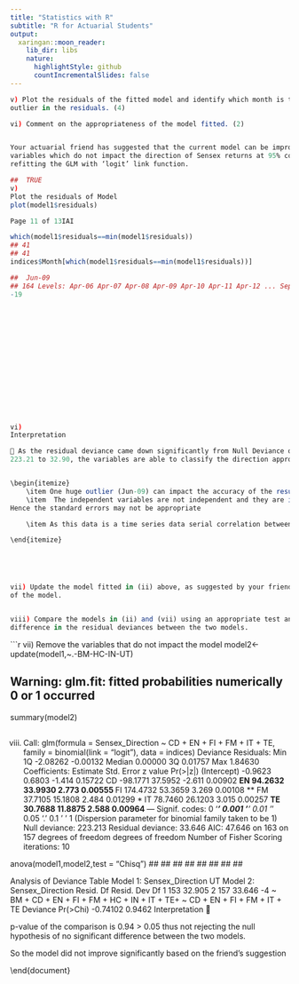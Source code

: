```yaml
---
title: "Statistics with R"
subtitle: "R for Actuarial Students"
output:
  xaringan::moon_reader:
    lib_dir: libs
    nature:
      highlightStyle: github
      countIncrementalSlides: false
---
```




```r
v) Plot the residuals of the fitted model and identify which month is the most significant
outlier in the residuals. (4)

vi) Comment on the appropriateness of the model fitted. (2)


Your actuarial friend has suggested that the current model can be improved by removing the
variables which do not impact the direction of Sensex returns at 95% confidence level and
refitting the GLM with ‘logit’ link function.

```


```r
##  TRUE
v)
Plot the residuals of Model
plot(model1$residuals)

Page 11 of 13IAI

which(model1$residuals==min(model1$residuals))
## 41
## 41
indices$Month[which(model1$residuals==min(model1$residuals))]

##  Jun-09
## 164 Levels: Apr-06 Apr-07 Apr-08 Apr-09 Apr-10 Apr-11 Apr-12 ... Sep
-19
















vi)
Interpretation

 As the residual deviance came down significantly from Null Deviance of
223.21 to 32.90, the variables are able to classify the direction appropriately


\begin{itemize}
    \item One huge outlier (Jun-09) can impact the accuracy of the result (Removing this may reduce the residual deviance further)
    \item  The independent variables are not independent and they are interdependent (Correlations are very high among the sectors). 
Hence the standard errors may not be appropriate

    \item As this data is a time series data serial correlation between the observations need to be considered and the model may have to be fitted after removing serial correlation.

\end{itemize}






```


```r

vii) Update the model fitted in (ii) above, as suggested by your friend and display the summary
of the model.


viii) Compare the models in (ii) and (vii) using an appropriate test and comment on the
difference in the residual deviances between the two models.
```


```r

vii)
Remove the variables that do not impact the model
model2<-update(model1,~.-BM-HC-IN-UT)

## Warning: glm.fit: fitted probabilities numerically 0 or 1 occurred
summary(model2)




##
##
##
##
##
##
##
##
viii)
Call:
glm(formula = Sensex_Direction ~ CD + EN + FI + FM + IT + TE,
family = binomial(link = "logit"), data = indices)
Deviance Residuals:
Min
1Q
-2.08262 -0.00132
Median
0.00000
3Q
0.01757
Max
1.84630
Coefficients:
Estimate Std. Error z value Pr(>|z|)
(Intercept) -0.9623
0.6803 -1.414 0.15722
CD
-98.1771
37.5952 -2.611 0.00902 **
EN
94.2632
33.9930
2.773 0.00555 **
FI
174.4732
53.3659
3.269 0.00108 **
FM
37.7105
15.1808
2.484 0.01299 *
IT
78.7460
26.1203
3.015 0.00257 **
TE
30.7688
11.8875
2.588 0.00964 **
---
Signif. codes: 0 '***' 0.001 '**' 0.01 '*' 0.05 '.' 0.1 ' ' 1
(Dispersion parameter for binomial family taken to be 1)
Null deviance: 223.213
Residual deviance: 33.646
AIC: 47.646
on 163
on 157
degrees of freedom
degrees of freedom
Number of Fisher Scoring iterations: 10

anova(model1,model2,test = "Chisq")
##
##
##
##
##
##
##
##

Analysis of Deviance Table
Model 1: Sensex_Direction
UT
Model 2: Sensex_Direction
Resid. Df Resid. Dev Df
1
153
32.905
2
157
33.646 -4
~ BM + CD + EN + FI + FM + HC + IN + IT + TE+
~ CD + EN + FI + FM + IT + TE
Deviance Pr(>Chi)
-0.74102
0.9462
Interpretation








p-value of the comparison is 0.94 > 0.05 thus not rejecting the null hypothesis of no significant difference between the two models. 

So the model did not improve significantly based on the friend's suggestion

\end{document}
